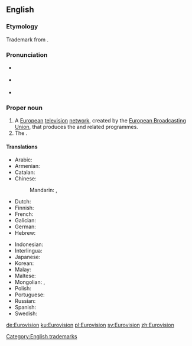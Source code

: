 {{also|Eurovisión}}
==English==

===Etymology===
Trademark from {{prefix|Euro|vision|lang=en}}.

===Pronunciation===
*{{a|UK}} {{IPA|/ˈjʊə.ɹə(ˌ)vɪ.ʒ(ə)n/|lang=en}}
*{{a|US}} {{IPA|/ˈjɝ.əˌvɪ.ʒ(ə)n/|lang=en}}
*{{rhymes|ɪʒən|lang=en}}

===Proper noun===
{{en-proper noun}}

# A [[European]] [[television]] [[network]], created by the [[w:European Broadcasting Union|European Broadcasting Union]], that produces the {{w|Eurovision Song Contest}} and related programmes.
# The {{w|Eurovision Song Contest}}.

====Translations====
{{trans-top|television network}}
* Arabic: {{t|ar|يُورُوفِيجْن|m|tr=yurufijn}}
* Armenian: {{t|hy|Եվրատեսիլ}}
* Catalan: {{t|ca|Eurovisió}}
* Chinese:
*: Mandarin: {{t|cmn|歐洲電視網|sc=Hani}}, {{t|cmn|欧洲电视网|tr=Ōuzhōu Diànshìwǎng|sc=Hani}}
* Dutch: {{t+|nl|Eurovisie}}
* Finnish: {{t|fi|Euroopan yleisradiounioni}}
* French: {{t|fr|Eurovision|f}}
* Galician: {{t|gl|Eurovisión}}
* German: {{t+|de|Eurovision|f}}
* Hebrew: {{t|he|אירוויזיון}}
{{trans-mid}}
* Indonesian: {{t|id|Eurovision}}
* Interlingua: {{t|ia|Eurovision}}
* Japanese: {{t|ja|ユーロビジョン|tr=Yūrobijon}}
* Korean: {{t|ko|^유로비전|sc=Hang}}
* Malay: {{t|ms|Eurovision}}
* Maltese: {{t|mt|Eurovision|alt=Il-Eurovision}}
* Mongolian: {{t|mn|Евровидение}}, {{t|mn|Евровижн}}
* Polish: {{t|pl|Eurowizja|f}}
* Portuguese: {{t|pt|Eurovisão|f}}
* Russian: {{t+|ru|Еврови́дение|n}}
* Spanish: {{t|es|Eurovisión}}
* Swedish: {{t+|sv|Eurovision|c}}
{{trans-bottom}}

[[Category:English trademarks]]

[[de:Eurovision]]
[[ku:Eurovision]]
[[pl:Eurovision]]
[[sv:Eurovision]]
[[zh:Eurovision]]